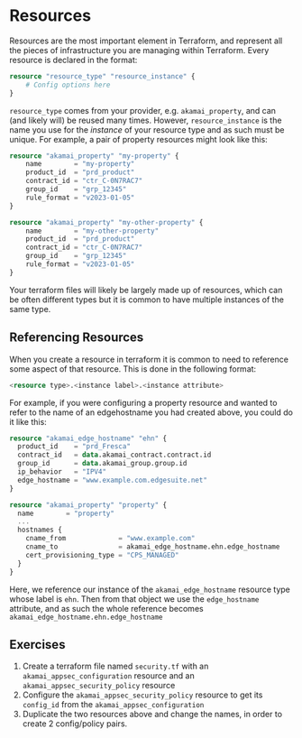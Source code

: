 # Resources

Resources are the most important element in Terraform, and represent all the pieces of infrastructure you are managing within Terraform. Every resource is declared in the format:

```terraform
resource "resource_type" "resource_instance" {
    # Config options here
}
```

`resource_type` comes from your provider, e.g. `akamai_property`, and can (and likely will) be reused many times. However, `resource_instance` is the name you use for the _instance_ of your resource type and as such must be unique. For example, a pair of property resources might look like this:

```terraform
resource "akamai_property" "my-property" {
    name        = "my-property"
    product_id  = "prd_product"
    contract_id = "ctr_C-0N7RAC7"
    group_id    = "grp_12345"
    rule_format = "v2023-01-05"
}

resource "akamai_property" "my-other-property" {
    name        = "my-other-property"
    product_id  = "prd_product"
    contract_id = "ctr_C-0N7RAC7"
    group_id    = "grp_12345"
    rule_format = "v2023-01-05"
}
```

Your terraform files will likely be largely made up of resources, which can be often different types but it is common to have multiple instances of the same type.

## Referencing Resources

When you create a resource in terraform it is common to need to reference some aspect of that resource. This is done in the following format:

```terraform
<resource type>.<instance label>.<instance attribute>
```

For example, if you were configuring a property resource and wanted to refer to the name of an edgehostname you had created above, you could do it like this:

```terraform
resource "akamai_edge_hostname" "ehn" {
  product_id    = "prd_Fresca"
  contract_id   = data.akamai_contract.contract.id
  group_id      = data.akamai_group.group.id
  ip_behavior   = "IPV4"
  edge_hostname = "www.example.com.edgesuite.net"
}

resource "akamai_property" "property" {
  name        = "property"
  ...
  hostnames {
    cname_from             = "www.example.com"
    cname_to               = akamai_edge_hostname.ehn.edge_hostname
    cert_provisioning_type = "CPS_MANAGED"
  }
}
```

Here, we reference our instance of the `akamai_edge_hostname` resource type whose label is `ehn`. Then from that object we use the `edge_hostname` attribute, and as such the whole reference becomes `akamai_edge_hostname.ehn.edge_hostname`

## Exercises

1. Create a terraform file named `security.tf` with an `akamai_appsec_configuration` resource and an `akamai_appsec_security_policy` resource
2. Configure the `akamai_appsec_security_policy` resource to get its `config_id` from the `akamai_appsec_configuration`
3. Duplicate the two resources above and change the names, in order to create 2 config/policy pairs. 